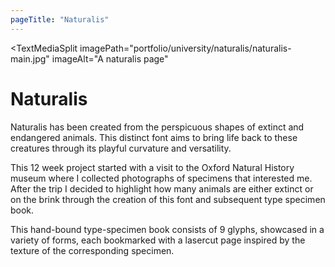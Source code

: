 ```yaml
---
pageTitle: "Naturalis"
---
```


<TextMediaSplit
    imagePath="portfolio/university/naturalis/naturalis-main.jpg"
    imageAlt="A naturalis page"
>

# Naturalis

Naturalis has been created from the perspicuous shapes of extinct and endangered animals. This distinct font aims to bring life back to these creatures through its playful curvature and versatility.

This 12 week project started with a visit to the Oxford Natural History museum where I collected photographs of specimens that interested me. After the trip I decided to highlight how many animals are either extinct or on the brink through the creation of this font and subsequent type specimen book.

This hand-bound type-specimen book consists of 9 glyphs, showcased in a variety of forms, each bookmarked with a lasercut page inspired by the texture of the corresponding specimen.

</TextMediaSplit>

<ImageBar imagesDirectory="portfolio/university/naturalis/lightbox" />